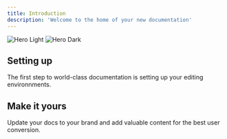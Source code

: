 ```yaml
---
title: Introduction
description: 'Welcome to the home of your new documentation'
---
```


<img
  className="block dark:hidden"
  src="/images/image.png"
  alt="Hero Light"
/>
<img
  className="hidden dark:block"
  src="/images/image.png"
  alt="Hero Dark"
/>

## Setting up

The first step to world-class documentation is setting up your editing environnments.


## Make it yours

Update your docs to your brand and add valuable content for the best user conversion.

